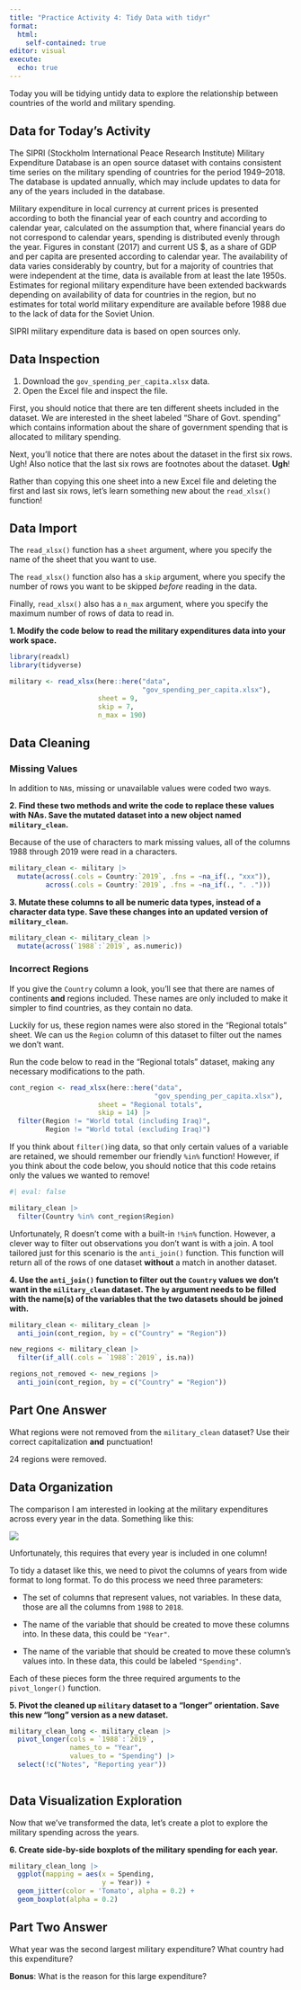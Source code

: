```yaml
---
title: "Practice Activity 4: Tidy Data with tidyr"
format: 
  html: 
    self-contained: true
editor: visual
execute: 
  echo: true
---
```


Today you will be tidying untidy data to explore the relationship between countries of the world and military spending.

## Data for Today's Activity

The SIPRI (Stockholm International Peace Research Institute) Military Expenditure Database is an open source dataset with contains consistent time series on the military spending of countries for the period 1949--2018. The database is updated annually, which may include updates to data for any of the years included in the database.

Military expenditure in local currency at current prices is presented according to both the financial year of each country and according to calendar year, calculated on the assumption that, where financial years do not correspond to calendar years, spending is distributed evenly through the year. Figures in constant (2017) and current US \$, as a share of GDP and per capita are presented according to calendar year. The availability of data varies considerably by country, but for a majority of countries that were independent at the time, data is available from at least the late 1950s. Estimates for regional military expenditure have been extended backwards depending on availability of data for countries in the region, but no estimates for total world military expenditure are available before 1988 due to the lack of data for the Soviet Union.

SIPRI military expenditure data is based on open sources only.

## Data Inspection

1.  Download the `gov_spending_per_capita.xlsx` data.
2.  Open the Excel file and inspect the file.

First, you should notice that there are ten different sheets included in the dataset. We are interested in the sheet labeled "Share of Govt. spending" which contains information about the share of government spending that is allocated to military spending.

Next, you'll notice that there are notes about the dataset in the first six rows. Ugh! Also notice that the last six rows are footnotes about the dataset. **Ugh**!

Rather than copying this one sheet into a new Excel file and deleting the first and last six rows, let's learn something new about the `read_xlsx()` function!

## Data Import

The `read_xlsx()` function has a `sheet` argument, where you specify the name of the sheet that you want to use.

The `read_xlsx()` function also has a `skip` argument, where you specify the number of rows you want to be skipped *before* reading in the data.

Finally, `read_xlsx()` also has a `n_max` argument, where you specify the maximum number of rows of data to read in.

**1. Modify the code below to read the military expenditures data into your work space.**

```r
library(readxl) 
library(tidyverse)

military <- read_xlsx(here::here("data", 
                                 "gov_spending_per_capita.xlsx"), 
                      sheet = 9, 
                      skip = 7, 
                      n_max = 190)
```

## Data Cleaning

### Missing Values

In addition to `NA`s, missing or unavailable values were coded two ways.

**2. Find these two methods and write the code to replace these values with NAs. Save the mutated dataset into a new object named `military_clean`.**

Because of the use of characters to mark missing values, all of the columns 1988 through 2019 were read in a characters.

```r
military_clean <- military |>
  mutate(across(.cols = Country:`2019`, .fns = ~na_if(., "xxx")),
         across(.cols = Country:`2019`, .fns = ~na_if(., ". .")))
```

**3. Mutate these columns to all be numeric data types, instead of a character data type. Save these changes into an updated version of `military_clean`.**

```r
military_clean <- military_clean |>
  mutate(across(`1988`:`2019`, as.numeric))
```

### Incorrect Regions

If you give the `Country` column a look, you'll see that there are names of continents **and** regions included. These names are only included to make it simpler to find countries, as they contain no data.

Luckily for us, these region names were also stored in the "Regional totals" sheet. We can us the `Region` column of this dataset to filter out the names we don't want.

Run the code below to read in the "Regional totals" dataset, making any necessary modifications to the path.

```r
cont_region <- read_xlsx(here::here("data",
                                    "gov_spending_per_capita.xlsx"), 
                      sheet = "Regional totals", 
                      skip = 14) |> 
  filter(Region != "World total (including Iraq)", 
         Region != "World total (excluding Iraq)")

```

If you think about `filter()`ing data, so that only certain values of a variable are retained, we should remember our friendly `%in%` function! However, if you think about the code below, you should notice that this code retains only the values we wanted to remove!

```r
#| eval: false

military_clean |> 
  filter(Country %in% cont_region$Region)
```

Unfortunately, R doesn't come with a built-in `!%in%` function. However, a clever way to filter out observations you don't want is with a join. A tool tailored just for this scenario is the `anti_join()` function. This function will return all of the rows of one dataset **without** a match in another dataset.

**4. Use the `anti_join()` function to filter out the `Country` values we don't want in the `military_clean` dataset. The `by` argument needs to be filled with the name(s) of the variables that the two datasets should be joined with.**

```r
military_clean <- military_clean |>
  anti_join(cont_region, by = c("Country" = "Region"))

new_regions <- military_clean |>
  filter(if_all(.cols = `1988`:`2019`, is.na))

regions_not_removed <- new_regions |>
  anti_join(cont_region, by = c("Country" = "Region"))

```

## Part One Answer

What regions were not removed from the `military_clean` dataset? Use their correct capitalization **and** punctuation!

24 regions were removed.

## Data Organization

The comparison I am interested in looking at the military expenditures across every year in the data. Something like this:

![](desired_plot.png)

Unfortunately, this requires that every year is included in one column!

To tidy a dataset like this, we need to pivot the columns of years from wide format to long format. To do this process we need three parameters:

-   The set of columns that represent values, not variables. In these data, those are all the columns from `1988` to `2018`.

-   The name of the variable that should be created to move these columns into. In these data, this could be `"Year"`.

-   The name of the variable that should be created to move these column's values into. In these data, this could be labeled `"Spending"`.

Each of these pieces form the three required arguments to the `pivot_longer()` function.

**5. Pivot the cleaned up `military` dataset to a "longer" orientation. Save this new "long" version as a new dataset.**

```r
military_clean_long <- military_clean |>
  pivot_longer(cols = `1988`:`2019`,
               names_to = "Year",
               values_to = "Spending") |>
  select(!c("Notes", "Reporting year"))
  
```

## Data Visualization Exploration

Now that we've transformed the data, let's create a plot to explore the military spending across the years.

**6. Create side-by-side boxplots of the military spending for each year.**

```r
military_clean_long |>
  ggplot(mapping = aes(x = Spending, 
                       y = Year)) + 
  geom_jitter(color = 'Tomato', alpha = 0.2) +
  geom_boxplot(alpha = 0.2)
```

## Part Two Answer

What year was the second largest military expenditure? What country had this expenditure?

**Bonus**: What is the reason for this large expenditure?
